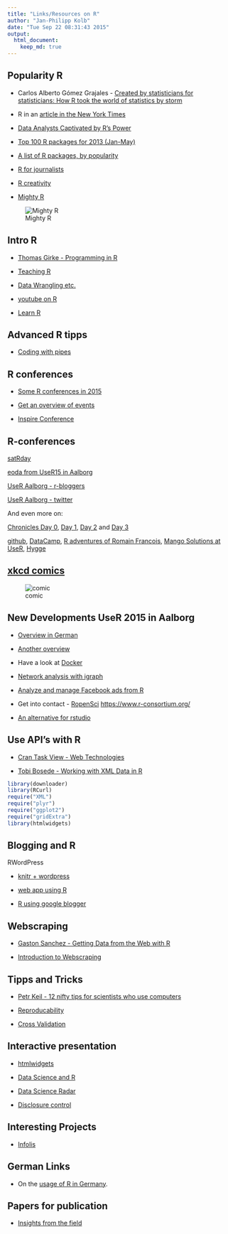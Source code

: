 ```yaml
---
title: "Links/Resources on R"
author: "Jan-Philipp Kolb"
date: "Tue Sep 22 08:31:43 2015"
output:
  html_document:
    keep_md: true
---
```



## Popularity R

- Carlos Alberto Gómez Grajales - [Created by statisticians for statisticians: How R took the world of statistics by storm](http://www.statisticsviews.com/details/feature/8585391/Created-by-statisticians-for-statisticians-How-R-took-the-world-of-statistics-by.html)


- R in an [article in the New York Times](http://community.oreilly.de/blog/2011/01/18/statistiksoftware-r/)

- [Data Analysts Captivated by R’s Power](http://www.nytimes.com/2009/01/07/technology/business-computing/07program.html?_r=1&)

- [Top 100 R packages for 2013 (Jan-May)](http://www.r-statistics.com/2013/06/top-100-r-packages-for-2013-jan-may/)

- [A list of R packages, by popularity](http://blog.revolutionanalytics.com/2013/06/a-list-of-r-packages-by-popularity.html)

- [R for journalists](http://www.scoop.it/t/r-for-journalists)

- [R creativity](http://www.r-bloggers.com/r-user-groups-highlight-r-creativity/)

- [Mighty R](https://www.inwt-statistics.de/blog-artikel-lesen/Statistik-Software_R.html)

![Mighty R](https://github.com/Japhilko/DataAnalysis/blob/master/portfolio/R/figure/Rmaechtig.PNG?raw=true)

## Intro R

- [Thomas Girke - Programming in R](http://manuals.bioinformatics.ucr.edu/home/programming-in-r)

- [Teaching R](http://www.r-bloggers.com/teaching-a-short-topic-to-beginner-r-users/)

- [Data Wrangling etc.](http://stat545-ubc.github.io/)

- [youtube on R](http://www.revolutionanalytics.com/what-r)

- [Learn R](http://www.r-bloggers.com/learn-r-interactively-with-our-new-introduction-to-r-tutorial/)

## Advanced R tipps

- [Coding with pipes](http://www.r-statistics.com/2014/08/simpler-r-coding-with-pipes-the-present-and-future-of-the-magrittr-package/)

## R conferences

- [Some R conferences in 2015](http://www.r-bloggers.com/some-r-conferences-in-2015/)

- [Get an overview of events](http://10times.com/)

- [Inspire Conference](http://inspire.ec.europa.eu/events/conferences/inspire_2014/page/home)

## R-conferences

[satRday](https://github.com/stephlocke/RSaturday-proposal)


[eoda from UseR15 in Aalborg](http://blog.eoda.de/2015/07/03/eoda-auf-der-user-conference-2015-in-aalborg-die-highlights-vom-ersten-praesentationstag-teil-2/)

[UseR Aalborg - r-bloggers](http://www.r-bloggers.com/user-2015-conference-in-aalborg/)

[UseR Aalborg - twitter](https://twitter.com/search?q=%23user2015&src=typd)

And even more on:

[Chronicles Day 0](http://www.r-bloggers.com/chronicles-from-user-day-0/), [Day 1](http://www.milanor.net/blog/?p=1765), [Day 2](http://www.r-bloggers.com/chronicles-from-user-day-2/) and [Day 3](http://www.r-bloggers.com/chronicles-from-user-day-3/)

[github](http://www.r-bloggers.com/everyone-loves-r-markdown-and-github-stories-from-the-r-summit-day-two/), [DataCamp](http://www.r-bloggers.com/datacamp-talks-user2015aalborg/), [R adventures of Romain Francois](https://csgillespie.wordpress.com/2015/07/01/user-2015-romain-francois-my-r-adventures/), [Mango Solutions at UseR](http://www.r-bloggers.com/mango-solutions-at-user2015/), [Hygge](http://www.r-bloggers.com/hygge-at-user-2015-aalborg/)


## [xkcd comics](http://xkcd.com/1138/)

![comic](http://imgs.xkcd.com/comics/heatmap.png)


## New Developments UseR 2015 in Aalborg

- [Overview in German](http://blog.eoda.de/2015/07/01/eoda-auf-der-user-conference-2015-in-aalborg-die-eindruecke-vom-tutorial-tuesday/)

- [Another overview](http://blog.revolutionanalytics.com/user-groups/)

- Have a look at [Docker](https://www.docker.com/)

- [Network analysis with igraph](http://igraph.org/r/)

- [Analyze and manage Facebook ads from R](https://github.com/cardcorp/fbRads)

- Get into contact - [RopenSci](https://ropensci.org/community/#join-us)
<https://www.r-consortium.org/>

- [An alternative for rstudio](http://www.openanalytics.eu/downloads/architect)

## Use API's with R

- [Cran Task View - Web Technologies](http://cran.r-project.org/web/views/WebTechnologies.html)

- [Tobi Bosede - Working with XML Data in R](http://www.informit.com/articles/article.aspx?p=2215520)

```r
library(downloader)
library(RCurl)
require("XML")
require("plyr")
require("ggplot2")
require("gridExtra")
library(htmlwidgets)
```

## Blogging and R

RWordPress 

- [knitr + wordpress](http://yihui.name/knitr/demo/wordpress/)


- [web app using R](http://stathack.wordpress.com/2012/11/14/building-a-simple-web-app-using-r/)

- [R using google blogger](http://nevilleandrade.blogspot.de/2014/10/testing-r-using-google-blogger.html)


## Webscraping

- [Gaston Sanchez - Getting Data from the Web with R](http://gastonsanchez.com/work/webdata/getting_web_data_r1_introduction.pdf)

- [Introduction to Webscraping](http://www.training.cam.ac.uk/event/740618)

## Tipps and Tricks

- [Petr Keil - 12 nifty tips for scientists who use computers](http://www.petrkeil.com/?p=2356)

- [Reproducability](http://www.r-bloggers.com/reproducibility-in-computational-research/)

- [Cross Validation](http://www.r-bloggers.com/how-do-you-know-if-your-model-is-going-to-work-part-4-cross-validation-techniques-2/)

## Interactive presentation

- [htmlwidgets](http://www.buildingwidgets.com/)

- [Data Science and R](http://www.r-bloggers.com/some-key-win-vector-serial-data-science-articles/)

- [Data Science Radar](http://www.r-bloggers.com/launching-the-data-science-radar/)

- [Disclosure control](http://www.r-bloggers.com/a-new-method-for-statistical-disclosure-limitation-i/)

## Interesting Projects

- [Infolis](http://infolis.github.io/)

## German Links

- On the [usage of R in Germany](http://www.gulli.com/news/23740-programmiersprache-r-in-der-wissenschaft-immer-beliebter-2014-04-24). 


## Papers for publication

- [Insights from the field](http://surveyinsights.org/)
